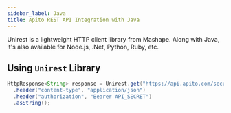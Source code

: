```yaml
---
sidebar_label: Java
title: Apito REST API Integration with Java
---
```

<head>
    <meta property="og:type" content="article" />
</head>


Unirest is a lightweight HTTP client library from Mashape. Along with Java, it's also available for Node.js, .Net, Python, Ruby, etc.

##  Using `Unirest` Library

<ApiSecretNote />

```java title="client.java"
HttpResponse<String> response = Unirest.get("https://api.apito.com/secured/rest/project-id")
  .header("content-type", "application/json")
  .header("authorization", "Bearer API_SECRET")
  .asString();
```
